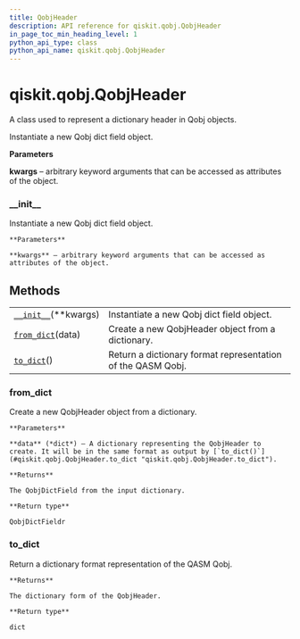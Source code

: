 ```yaml
---
title: QobjHeader
description: API reference for qiskit.qobj.QobjHeader
in_page_toc_min_heading_level: 1
python_api_type: class
python_api_name: qiskit.qobj.QobjHeader
---
```


# qiskit.qobj.QobjHeader

<Class id="qiskit.qobj.QobjHeader" github="https://github.com/qiskit/qiskit/tree/stable/0.18/qiskit/qobj/common.py" signature="QobjHeader(**kwargs)">
  A class used to represent a dictionary header in Qobj objects.

  Instantiate a new Qobj dict field object.

  **Parameters**

  **kwargs** – arbitrary keyword arguments that can be accessed as attributes of the object.

  ### \_\_init\_\_

  <Function id="qiskit.qobj.QobjHeader.__init__" name="__init__" signature="__init__(**kwargs)">
    Instantiate a new Qobj dict field object.

    **Parameters**

    **kwargs** – arbitrary keyword arguments that can be accessed as attributes of the object.
  </Function>

  ## Methods

  |                                                                                              |                                                             |
  | -------------------------------------------------------------------------------------------- | ----------------------------------------------------------- |
  | [`__init__`](#qiskit.qobj.QobjHeader.__init__ "qiskit.qobj.QobjHeader.__init__")(\*\*kwargs) | Instantiate a new Qobj dict field object.                   |
  | [`from_dict`](#qiskit.qobj.QobjHeader.from_dict "qiskit.qobj.QobjHeader.from_dict")(data)    | Create a new QobjHeader object from a dictionary.           |
  | [`to_dict`](#qiskit.qobj.QobjHeader.to_dict "qiskit.qobj.QobjHeader.to_dict")()              | Return a dictionary format representation of the QASM Qobj. |

  ### from\_dict

  <Function id="qiskit.qobj.QobjHeader.from_dict" name="from_dict" signature="classmethod from_dict(data)">
    Create a new QobjHeader object from a dictionary.

    **Parameters**

    **data** (*dict*) – A dictionary representing the QobjHeader to create. It will be in the same format as output by [`to_dict()`](#qiskit.qobj.QobjHeader.to_dict "qiskit.qobj.QobjHeader.to_dict").

    **Returns**

    The QobjDictField from the input dictionary.

    **Return type**

    QobjDictFieldr
  </Function>

  ### to\_dict

  <Function id="qiskit.qobj.QobjHeader.to_dict" name="to_dict" signature="to_dict()">
    Return a dictionary format representation of the QASM Qobj.

    **Returns**

    The dictionary form of the QobjHeader.

    **Return type**

    dict
  </Function>
</Class>

